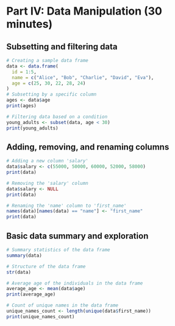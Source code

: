 # Part IV: Data Manipulation (30 minutes) {-}

## Subsetting and filtering data {-}

```r
# Creating a sample data frame
data <- data.frame(
  id = 1:5,
  name = c("Alice", "Bob", "Charlie", "David", "Eva"),
  age = c(25, 30, 22, 28, 24)
)
# Subsetting by a specific column
ages <- data$age
print(ages)

# Filtering data based on a condition
young_adults <- subset(data, age < 30)
print(young_adults)


```

## Adding, removing, and renaming columns {-}

```r
# Adding a new column 'salary'
data$salary <- c(55000, 50000, 60000, 52000, 58000)
print(data)

# Removing the 'salary' column
data$salary <- NULL
print(data)

# Renaming the 'name' column to 'first_name'
names(data)[names(data) == "name"] <- "first_name"
print(data)
```

## Basic data summary and exploration {-}

```r
# Summary statistics of the data frame
summary(data)

# Structure of the data frame
str(data)

# Average age of the individuals in the data frame
average_age <- mean(data$age)
print(average_age)

# Count of unique names in the data frame
unique_names_count <- length(unique(data$first_name))
print(unique_names_count)
```

